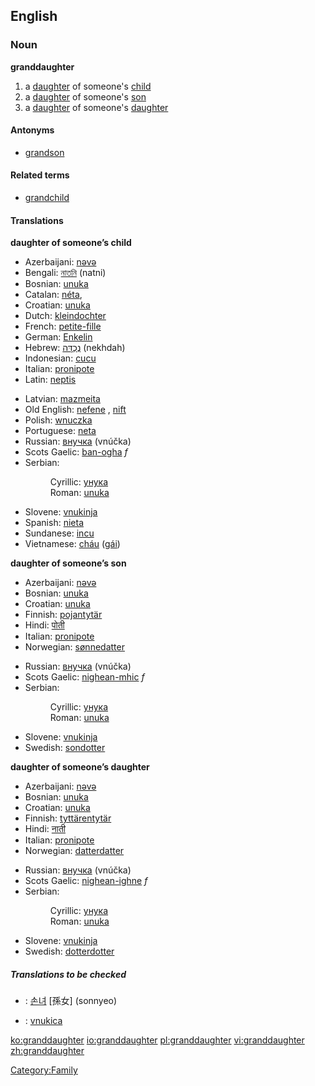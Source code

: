==English==

===Noun===
'''granddaughter'''
#a [[daughter]] of someone's [[child]]
#a [[daughter]] of someone's [[son]]
#a [[daughter]] of someone's [[daughter]]

====Antonyms====
* [[grandson]]

====Related terms====
* [[grandchild]]

====Translations====
'''daughter of someone’s child'''
{{top}}
*Azerbaijani: [[nəvə]]
*Bengali: [[নাতনি]] (natni) {{f}}
*Bosnian: [[unuka#Bosnian|unuka]] {{f}}
*Catalan: [[néta]], {{f}}
*Croatian: [[unuka#Croatian|unuka]] {{f}}
*Dutch: [[kleindochter]] {{f}}
*French: [[petite-fille]] {{f}}
*German: [[Enkelin]] {{f}}
*Hebrew: [[נֶכְדָּה]] (nekhdah) {{f}}
*Indonesian: [[cucu]]
*Italian: [[pronipote]]
*Latin: [[neptis]] {{f}} 
{{mid}}
*Latvian: [[mazmeita]] {{f}}
*Old English: [[nefene]] {{f}}, [[nift]] {{f}}
*Polish: [[wnuczka]] {{f}}
*Portuguese: [[neta]] {{f}}
*Russian: [[внучка]] (vnúčka) {{f}}
*Scots Gaelic: [[ban-ogha]] ''f''
*Serbian:
*:Cyrillic: [[унука#Serbian|унука]] {{f}}
*:Roman: [[unuka#Serbian|unuka]] {{f}}
*Slovene: [[vnukinja]] {{f}}
*Spanish: [[nieta]] {{f}}
*Sundanese: [[incu]]
*Vietnamese: [[cháu]] ([[gái]])
{{bottom}}

'''daughter of someone’s son'''
{{top}}
*Azerbaijani: [[nəvə]]
*Bosnian: [[unuka#Bosnian|unuka]] {{f}}
*Croatian: [[unuka#Croatian|unuka]] {{f}}
*Finnish: [[pojantytär]]
*Hindi: [[पोती]]
*Italian: [[pronipote]]
*Norwegian: [[sønnedatter]]
{{mid}}
*Russian: [[внучка]] (vnúčka) {{f}}
*Scots Gaelic: [[nighean-mhic]] ''f''
*Serbian:
*:Cyrillic: [[унука#Serbian|унука]] {{f}}
*:Roman: [[unuka#Serbian|unuka]] {{f}}
*Slovene: [[vnukinja]] {{f}}
*Swedish: [[sondotter]] {{c}}
{{bottom}}

'''daughter of someone’s daughter'''
{{top}}
*Azerbaijani: [[nəvə]]
*Bosnian: [[unuka#Bosnian|unuka]] {{f}}
*Croatian: [[unuka#Croatian|unuka]] {{f}}
*Finnish: [[tyttärentytär]]
*Hindi: [[नाती]]
*Italian: [[pronipote]]
*Norwegian: [[datterdatter]]
{{mid}}
*Russian: [[внучка]] (vnúčka) {{f}}
*Scots Gaelic: [[nighean-ighne]] ''f''
*Serbian:
*:Cyrillic: [[унука#Serbian|унука]] {{f}}
*:Roman: [[unuka#Serbian|unuka]] {{f}}
*Slovene: [[vnukinja]] {{f}}
*Swedish: [[dotterdotter]] {{c}}
{{bottom}}

=====Translations to be checked=====
<!--Remove this section once all of the translations below have been moved into the tables above.-->
{{checktrans}}
*{{ttbc|Korean}}: [[손녀]] [孫女] (sonnyeo)
*{{ttbc|Slovio}}: [[vnukica]]

[[Category:Family]]

[[ko:granddaughter]]
[[io:granddaughter]]
[[pl:granddaughter]]
[[vi:granddaughter]]
[[zh:granddaughter]]